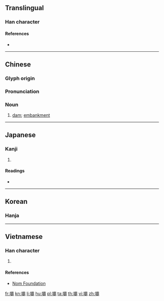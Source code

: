 {{character info/new}}
{{also|坝}}
==Translingual==

===Han character===
{{Han char|rn=32|rad=土|as=21|sn=24|four=41127|canj=GMBB|ids=⿰土霸}}

====References====
* {{Han ref|kx=0242.330|dkj=05630|dj=0482.310|hdz=10502.250|uh=58E9|ud=22761|bh=C5F2|bd=50674}}

----

==Chinese==
{{zh-forms|s=坝}}

===Glyph origin===
{{Han etym}}

===Pronunciation===
{{zh-pron
|m=bà
|c=baa3
|h=pfs=
|md=
|mn=
|w=
|mc=y
|oc=y
|cat=n
}}

===Noun===
{{zh-noun}}

# [[dam]]; [[embankment]]

----

==Japanese==

===Kanji===
{{ja-kanji|grade=|rs=土21}}

# {{defn|lang=ja|sort=土21}}

====Readings====
* {{ja-readings|on=[[は]] (ha), [[へ]] (he)|kun=[[るせき]] (ruseki)}}

----

==Korean==

===Hanja===
{{ko-hanja|hangeul=파|rv=pa|mr=p'a}}

----

==Vietnamese==

===Han character===
{{vi-hantu|[[bá]]|rs=土21}}

# {{defn|lang=vi|sort=土21}}

====References====
* [http://nomfoundation.org/common/nom_details.php?codepoint=58e9 Nom Foundation]

[[fr:壩]]
[[kn:壩]]
[[li:壩]]
[[hu:壩]]
[[pl:壩]]
[[ta:壩]]
[[th:壩]]
[[vi:壩]]
[[zh:壩]]